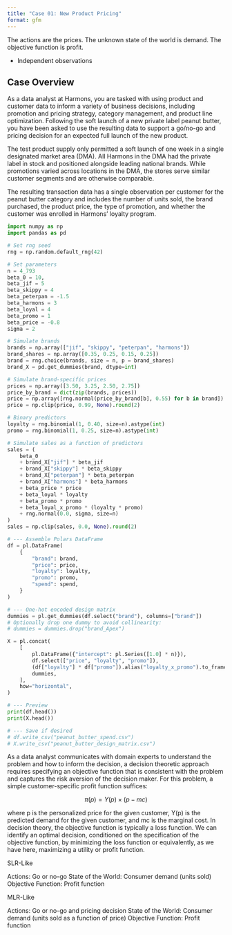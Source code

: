 ```yaml
---
title: "Case 01: New Product Pricing"
format: gfm
---
```


The actions are the prices. The unknown state of the world is demand. The objective function is profit.

- Independent observations

## Case Overview

As a data analyst at Harmons, you are tasked with using product and customer data to inform a variety of business decisions, including promotion and pricing strategy, category management, and product line optimization. Following the soft launch of a new private label peanut butter, you have been asked to use the resulting data to support a go/no-go and pricing decision for an expected full launch of the new product.

The test product supply only permitted a soft launch of one week in a single designated market area (DMA). All Harmons in the DMA had the private label in stock and positioned alongside leading national brands. While promotions varied across locations in the DMA, the stores serve similar customer segments and are otherwise comparable.

The resulting transaction data has a single observation per customer for the peanut butter category and includes the number of units sold, the brand purchased, the product price, the type of promotion, and whether the customer was enrolled in Harmons' loyalty program.

```python
import numpy as np
import pandas as pd

# Set rng seed
rng = np.random.default_rng(42)

# Set parameters
n = 4_793
beta_0 = 10,
beta_jif = 5
beta_skippy = 4
beta_peterpan = -1.5
beta_harmons = 3
beta_loyal = 4
beta_promo = 1
beta_price = -0.8
sigma = 2

# Simulate brands
brands = np.array(["jif", "skippy", "peterpan", "harmons"])
brand_shares = np.array([0.35, 0.25, 0.15, 0.25])
brand = rng.choice(brands, size = n, p = brand_shares)
brand_X = pd.get_dummies(brand, dtype=int)

# Simulate brand-specific prices
prices = np.array([3.50, 3.25, 2.50, 2.75])
price_by_brand = dict(zip(brands, prices))
price = np.array([rng.normal(price_by_brand[b], 0.55) for b in brand])
price = np.clip(price, 0.99, None).round(2)

# Binary predictors
loyalty = rng.binomial(1, 0.40, size=n).astype(int)
promo = rng.binomial(1, 0.25, size=n).astype(int)

# Simulate sales as a function of predictors
sales = (
    beta_0
    + brand_X["jif"] * beta_jif
    + brand_X["skippy"] * beta_skippy
    + brand_X["peterpan"] * beta_peterpan
    + brand_X["harmons"] * beta_harmons
    + beta_price * price
    + beta_loyal * loyalty
    + beta_promo * promo
    + beta_loyal_x_promo * (loyalty * promo)
    + rng.normal(0.0, sigma, size=n)
)
sales = np.clip(sales, 0.0, None).round(2)

# --- Assemble Polars DataFrame
df = pl.DataFrame(
    {
        "brand": brand,
        "price": price,
        "loyalty": loyalty,
        "promo": promo,
        "spend": spend,
    }
)

# --- One-hot encoded design matrix
dummies = pl.get_dummies(df.select("brand"), columns=["brand"])
# Optionally drop one dummy to avoid collinearity:
# dummies = dummies.drop("brand_Apex")

X = pl.concat(
    [
        pl.DataFrame({"intercept": pl.Series([1.0] * n)}),
        df.select(["price", "loyalty", "promo"]),
        (df["loyalty"] * df["promo"]).alias("loyalty_x_promo").to_frame(),
        dummies,
    ],
    how="horizontal",
)

# --- Preview
print(df.head())
print(X.head())

# --- Save if desired
# df.write_csv("peanut_butter_spend.csv")
# X.write_csv("peanut_butter_design_matrix.csv")
```

As a data analyst communicates with domain experts to understand the problem and how to inform the decision, a decision theoretic approach requires specifying an objective function that is consistent with the problem and captures the risk aversion of the decision maker. For this problem, a simple customer-specific profit function suffices:

$$
\pi(p) = Y(p) \times (p - mc)
$$

where p is the personalized price for the given customer, Y(p) is the predicted demand for the given customer, and mc is the marginal cost. In decision theory, the objective function is typically a loss function. We can identify an optimal decision, conditioned on the specification of the objective function, by minimizing the loss function or equivalently, as we have here, maximizing a utility or profit function.

SLR-Like

Actions: Go or no-go
State of the World: Consumer demand (units sold)
Objective Function: Profit function

MLR-Like

Actions: Go or no-go and pricing decision
State of the World: Consumer demand (units sold as a function of price)
Objective Function: Profit function

